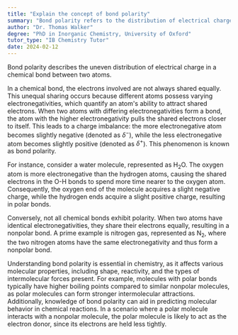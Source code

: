 ```yaml
---
title: "Explain the concept of bond polarity"
summary: "Bond polarity refers to the distribution of electrical charge in a chemical bond between two atoms."
author: "Dr. Thomas Walker"
degree: "PhD in Inorganic Chemistry, University of Oxford"
tutor_type: "IB Chemistry Tutor"
date: 2024-02-12
---
```


Bond polarity describes the uneven distribution of electrical charge in a chemical bond between two atoms.

In a chemical bond, the electrons involved are not always shared equally. This unequal sharing occurs because different atoms possess varying electronegativities, which quantify an atom's ability to attract shared electrons. When two atoms with differing electronegativities form a bond, the atom with the higher electronegativity pulls the shared electrons closer to itself. This leads to a charge imbalance: the more electronegative atom becomes slightly negative (denoted as $\delta^-$), while the less electronegative atom becomes slightly positive (denoted as $\delta^+$). This phenomenon is known as bond polarity.

For instance, consider a water molecule, represented as $\text{H}_2\text{O}$. The oxygen atom is more electronegative than the hydrogen atoms, causing the shared electrons in the O-H bonds to spend more time nearer to the oxygen atom. Consequently, the oxygen end of the molecule acquires a slight negative charge, while the hydrogen ends acquire a slight positive charge, resulting in polar bonds.

Conversely, not all chemical bonds exhibit polarity. When two atoms have identical electronegativities, they share their electrons equally, resulting in a nonpolar bond. A prime example is nitrogen gas, represented as $\text{N}_2$, where the two nitrogen atoms have the same electronegativity and thus form a nonpolar bond.

Understanding bond polarity is essential in chemistry, as it affects various molecular properties, including shape, reactivity, and the types of intermolecular forces present. For example, molecules with polar bonds typically have higher boiling points compared to similar nonpolar molecules, as polar molecules can form stronger intermolecular attractions. Additionally, knowledge of bond polarity can aid in predicting molecular behavior in chemical reactions. In a scenario where a polar molecule interacts with a nonpolar molecule, the polar molecule is likely to act as the electron donor, since its electrons are held less tightly.
    